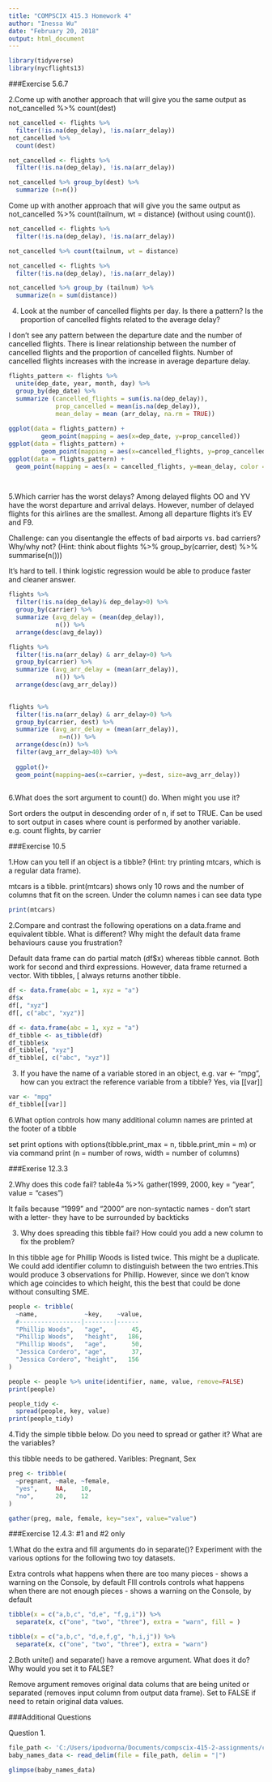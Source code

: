 ```yaml
---
title: "COMPSCIX 415.3 Homework 4"
author: "Inessa Wu"
date: "February 20, 2018"
output: html_document
---
```


```r
library(tidyverse)
library(nycflights13)
```

###Exercise 5.6.7

2.Come up with another approach that will give you the same output as not_cancelled %>% count(dest) 

```r
not_cancelled <- flights %>% 
  filter(!is.na(dep_delay), !is.na(arr_delay))
not_cancelled %>% 
  count(dest)
```
```r
not_cancelled <- flights %>% 
  filter(!is.na(dep_delay), !is.na(arr_delay))

not_cancelled %>% group_by(dest) %>%
  summarize (n=n())
```
Come up with another approach that will give you the same output as not_cancelled %>% count(tailnum, wt = distance) (without using count()).

```r
not_cancelled <- flights %>% 
  filter(!is.na(dep_delay), !is.na(arr_delay))

not_cancelled %>% count(tailnum, wt = distance)
```
```r
not_cancelled <- flights %>% 
  filter(!is.na(dep_delay), !is.na(arr_delay))

not_cancelled %>% group_by (tailnum) %>%
  summarize(n = sum(distance))
```

4. Look at the number of cancelled flights per day. Is there a pattern? Is the proportion of cancelled flights related to the average delay?

I don't see any pattern between the departure date and the number of cancelled flights. There is linear relationship between the number of cancelled flights and the proportion of cancelled flights. Number of cancelled flights increases with the increase in average departure delay.


```r
flights_pattern <- flights %>% 
  unite(dep_date, year, month, day) %>%
  group_by(dep_date) %>%
  summarize (cancelled_flights = sum(is.na(dep_delay)), 
             prop_cancelled = mean(is.na(dep_delay)), 
             mean_delay = mean (arr_delay, na.rm = TRUE))
             
ggplot(data = flights_pattern) +
         geom_point(mapping = aes(x=dep_date, y=prop_cancelled))
ggplot(data = flights_pattern) +
         geom_point(mapping = aes(x=cancelled_flights, y=prop_cancelled))
ggplot(data = flights_pattern) +
  geom_point(mapping = aes(x = cancelled_flights, y=mean_delay, color = "red"))

 
```


5.Which carrier has the worst delays? Among delayed flights OO and YV have the worst departure and arrival delays. However, number of delayed flights for this airlines are the smallest. Among all departure flights it's EV and F9.

Challenge: can you disentangle the effects of bad airports vs. bad carriers? Why/why not? (Hint: think about flights %>% group_by(carrier, dest) %>% summarise(n()))

It's hard to tell. I think logistic regression would be able to produce faster and cleaner answer.



```r
flights %>%
  filter(!is.na(dep_delay)& dep_delay>0) %>%
  group_by(carrier) %>%
  summarize (avg_delay = (mean(dep_delay)), 
             n()) %>%
  arrange(desc(avg_delay))
```

```r
flights %>%
  filter(!is.na(arr_delay) & arr_delay>0) %>%
  group_by(carrier) %>%
  summarize (avg_arr_delay = (mean(arr_delay)), 
             n()) %>%
  arrange(desc(avg_arr_delay)) 
          
```
```r
flights %>%
  filter(!is.na(arr_delay) & arr_delay>0) %>%
  group_by(carrier, dest) %>%
  summarize (avg_arr_delay = (mean(arr_delay)), 
              n=n()) %>%
  arrange(desc(n)) %>%
  filter(avg_arr_delay>40) %>%
  
  ggplot()+
  geom_point(mapping=aes(x=carrier, y=dest, size=avg_arr_delay))
          

```

6.What does the sort argument to count() do. When might you use it? 

Sort orders the output in descending order of n, if set to TRUE. Can be used to sort output in cases where count is performed by another variable. e.g. count flights, by carrier

###Exercise 10.5 

1.How can you tell if an object is a tibble? (Hint: try printing mtcars, which is a regular data frame).

mtcars is a tibble. print(mtcars) shows only 10 rows and the number of columns that fit on the screen. Under the column names i can see data type

```r
print(mtcars)
```

2.Compare and contrast the following operations on a data.frame and equivalent tibble. What is different? Why might the default data frame behaviours cause you frustration?

Default data frame can do partial match (df$x) whereas tibble cannot. Both work for second and third expressions. However, data frame returned a vector. With tibbles, [ always returns another tibble.

```r
df <- data.frame(abc = 1, xyz = "a")
df$x
df[, "xyz"]
df[, c("abc", "xyz")]
```

```r
df <- data.frame(abc = 1, xyz = "a")
df_tibble <- as_tibble(df)
df_tibble$x
df_tibble[, "xyz"]
df_tibble[, c("abc", "xyz")]
```

3. If you have the name of a variable stored in an object, e.g. var <- "mpg", how can you extract the reference variable from a tibble? Yes, via [[var]]

```r
var <- "mpg"
df_tibble[[var]]
```


6.What option controls how many additional column names are printed at the footer of a tibble

set print options with options(tibble.print_max = n, tibble.print_min = m)
or via command print (n = number of rows, width = number of columns)

###Exerise 12.3.3

2.Why does this code fail?
table4a %>% 
  gather(1999, 2000, key = "year", value = "cases")
  
It fails because “1999” and “2000” are non-syntactic names - don’t start with a letter- they have to be surrounded by backticks

3. Why does spreading this tibble fail? How could you add a new column to fix the problem?

In this tibble age for Phillip Woods is listed twice. This might be a duplicate. We could add identifier column to distinguish between the two entries.This would produce 3 observations for Phillip. However, since we don't know which age coincides to which height, this the best that could be done without consulting SME.

```r
people <- tribble(
  ~name,             ~key,    ~value,
  #-----------------|--------|------
  "Phillip Woods",   "age",       45,
  "Phillip Woods",   "height",   186,
  "Phillip Woods",   "age",       50,
  "Jessica Cordero", "age",       37,
  "Jessica Cordero", "height",   156
)

people <- people %>% unite(identifier, name, value, remove=FALSE)
print(people)

people_tidy <-  
  spread(people, key, value)
print(people_tidy)
```

4.Tidy the simple tibble below. Do you need to spread or gather it? What are the variables?

this tibble needs to be gathered. Varibles: Pregnant, Sex

```r
preg <- tribble(
  ~pregnant, ~male, ~female,
  "yes",     NA,    10,
  "no",      20,    12
)

gather(preg, male, female, key="sex", value="value")
```

###Exercise 12.4.3: #1 and #2 only

1.What do the extra and fill arguments do in separate()? Experiment with the various options for the following two toy datasets.

Extra controls what happens when there are too many pieces - shows a warning on the Console, by default
FIll controls controls what happens when there are not enough pieces - shows a warning on the Console, by default
```r
tibble(x = c("a,b,c", "d,e", "f,g,i")) %>% 
  separate(x, c("one", "two", "three"), extra = "warn", fill = )
```



```r
tibble(x = c("a,b,c", "d,e,f,g", "h,i,j")) %>% 
  separate(x, c("one", "two", "three"), extra = "warn")
```

2.Both unite() and separate() have a remove argument. What does it do? Why would you set it to FALSE? 

Remove argument removes original data colums that are being united or separated (removes input column from output data frame). Set to FALSE if need to retain original data values.

###Additional Questions

Question 1.
```r
file_path <- 'C:/Users/ipodvorna/Documents/compscix-415-2-assignments/compscix-415-2-assignments/baby_names.csv'
baby_names_data <- read_delim(file = file_path, delim = "|")
```
```r
glimpse(baby_names_data)
```

